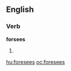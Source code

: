 ==English==

===Verb===
'''forsees'''

# {{third-person singular of|[[foresee]]}}

[[hu:foresees]]
[[oc:foresees]]